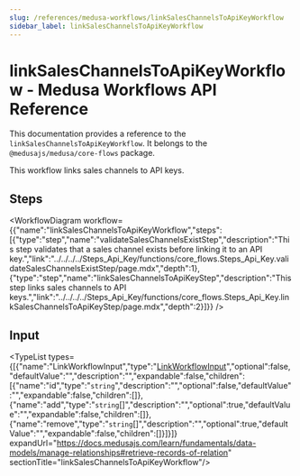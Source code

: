 ```yaml
---
slug: /references/medusa-workflows/linkSalesChannelsToApiKeyWorkflow
sidebar_label: linkSalesChannelsToApiKeyWorkflow
---
```



# linkSalesChannelsToApiKeyWorkflow - Medusa Workflows API Reference

This documentation provides a reference to the `linkSalesChannelsToApiKeyWorkflow`. It belongs to the `@medusajs/medusa/core-flows` package.

This workflow links sales channels to API keys.

## Steps

<WorkflowDiagram workflow={{"name":"linkSalesChannelsToApiKeyWorkflow","steps":[{"type":"step","name":"validateSalesChannelsExistStep","description":"This step validates that a sales channel exists before linking it to an API key.","link":"../../../../Steps_Api_Key/functions/core_flows.Steps_Api_Key.validateSalesChannelsExistStep/page.mdx","depth":1},{"type":"step","name":"linkSalesChannelsToApiKeyStep","description":"This step links sales channels to API keys.","link":"../../../../Steps_Api_Key/functions/core_flows.Steps_Api_Key.linkSalesChannelsToApiKeyStep/page.mdx","depth":2}]}} />

## Input

<TypeList types={[{"name":"LinkWorkflowInput","type":"[LinkWorkflowInput](../../../../../types/CommonTypes/types/types.CommonTypes.LinkWorkflowInput/page.mdx)","optional":false,"defaultValue":"","description":"","expandable":false,"children":[{"name":"id","type":"`string`","description":"","optional":false,"defaultValue":"","expandable":false,"children":[]},{"name":"add","type":"`string`[]","description":"","optional":true,"defaultValue":"","expandable":false,"children":[]},{"name":"remove","type":"`string`[]","description":"","optional":true,"defaultValue":"","expandable":false,"children":[]}]}]} expandUrl="https://docs.medusajs.com/learn/fundamentals/data-models/manage-relationships#retrieve-records-of-relation" sectionTitle="linkSalesChannelsToApiKeyWorkflow"/>
